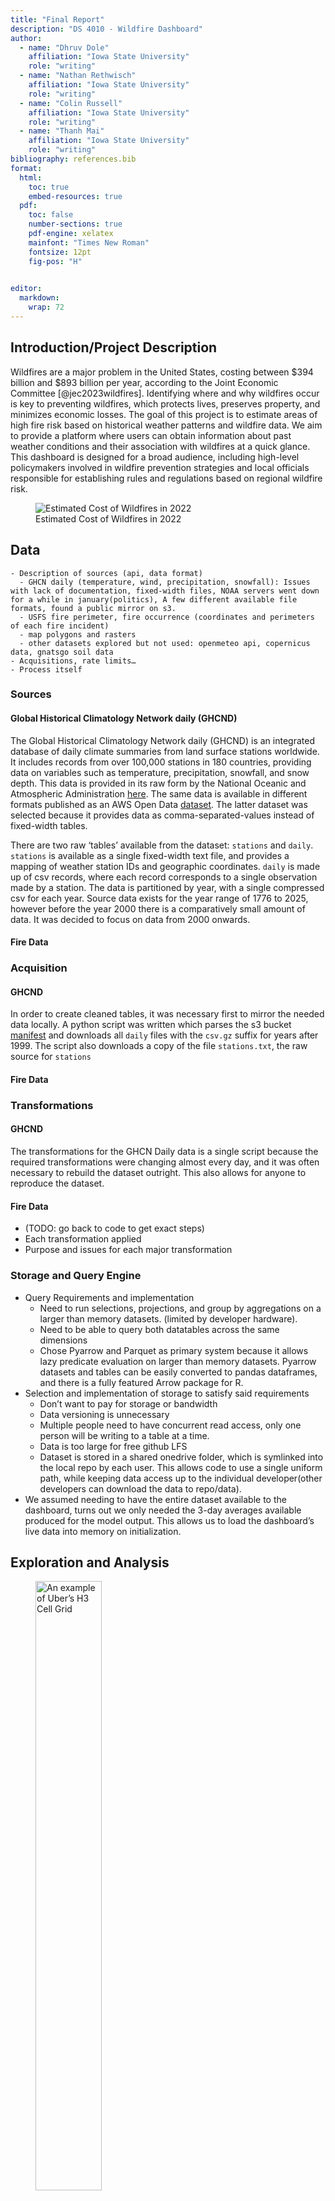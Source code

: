 ```yaml
---
title: "Final Report"
description: "DS 4010 - Wildfire Dashboard"
author:
  - name: "Dhruv Dole"
    affiliation: "Iowa State University"
    role: "writing"
  - name: "Nathan Rethwisch"
    affiliation: "Iowa State University"
    role: "writing"
  - name: "Colin Russell"
    affiliation: "Iowa State University"
    role: "writing"
  - name: "Thanh Mai"
    affiliation: "Iowa State University"
    role: "writing"
bibliography: references.bib
format:
  html:
    toc: true
    embed-resources: true
  pdf:
    toc: false        
    number-sections: true 
    pdf-engine: xelatex  
    mainfont: "Times New Roman"
    fontsize: 12pt
    fig-pos: "H"
  

editor:
  markdown:
    wrap: 72
---
```



## Introduction/Project Description

Wildfires are a major problem in the United States, costing between $394 billion and $893 billion per year, according to the Joint Economic Committee [@jec2023wildfires]. Identifying where and why wildfires occur is key to preventing wildfires, which protects lives, preserves property, and minimizes economic losses. The goal of this project is to estimate areas of high fire risk based on historical weather patterns and wildfire data. We aim to provide a platform where users can obtain information about past weather conditions and their association with wildfires at a quick glance. This dashboard is designed for a broad audience, including high-level policymakers involved in wildfire prevention strategies and local officials responsible for establishing rules and regulations based on regional wildfire risk.

![Estimated Cost of Wildfires in 2022](WildfireCost.png){#fig-WildfireCost}

 


## Data

```
- Description of sources (api, data format)  
  - GHCN daily (temperature, wind, precipitation, snowfall): Issues with lack of documentation, fixed-width files, NOAA servers went down for a while in january(politics), A few different available file formats, found a public mirror on s3.  
  - USFS fire perimeter, fire occurrence (coordinates and perimeters of each fire incident)  
  - map polygons and rasters  
  - other datasets explored but not used: openmeteo api, copernicus data, gnatsgo soil data  
- Acquisitions, rate limits…  
- Process itself
```
### Sources

#### Global Historical Climatology Network daily (GHCND)

The Global Historical Climatology Network daily (GHCND) is an integrated database of daily climate summaries
from land surface stations worldwide. It includes records from over 100,000 stations in 180 countries,
providing data on variables such as temperature, precipitation, snowfall, and snow depth. This data is
provided in its raw form by the National Oceanic and Atmospheric Administration
[here](https://www.ncei.noaa.gov/products/land-based-station/global-historical-climatology-network-daily).
The same data is available in  different formats published as an AWS Open Data [dataset](https://registry.opendata.aws/noaa-ghcn/).
The latter dataset was selected because it provides data as comma-separated-values instead of fixed-width tables.

There are two raw 'tables' available from the dataset: `stations` and `daily`. `stations` is available as
a single fixed-width text file, and provides a mapping of weather station IDs and geographic coordinates.
`daily` is made up of csv records, where each record corresponds to a single observation made by a station.
The data is partitioned by year, with a single compressed csv for each year. Source data exists for the year
range of $1776$ to $2025$, however before the year $2000$ there is a comparatively small amount of data.
It was decided to focus on data from $2000$ onwards.

#### Fire Data

### Acquisition

#### GHCND

In order to create cleaned tables, it was necessary first to mirror the needed data locally. A python script 
was written which parses the s3 bucket [manifest](https://noaa-ghcn-pds.s3.amazonaws.com/) and downloads all 
`daily` files with the `csv.gz` suffix for years after $1999$. The script also downloads a copy of the file 
`stations.txt`, the raw source for `stations`

#### Fire Data


### Transformations

#### GHCND
The transformations for the GHCN Daily data is a single script because the required transformations
 were changing almost every day, and it was often necessary to rebuild the dataset outright. 
 This also allows for anyone to reproduce the dataset.

#### Fire Data



- (TODO: go back to code to get exact steps)  
- Each transformation applied  
- Purpose and issues for each major transformation

### Storage and Query Engine

- Query Requirements and implementation  
  - Need to run selections, projections, and group by aggregations on a larger than memory datasets. (limited by developer hardware).  
  - Need to be able to query both datatables across the same dimensions  
  - Chose Pyarrow and Parquet as primary system because it allows lazy predicate evaluation on larger than memory datasets. Pyarrow datasets and tables can be easily converted to pandas dataframes, and there is a fully featured Arrow package for R.  
- Selection and implementation of storage to satisfy said requirements  
  - Don’t want to pay for storage or bandwidth  
  - Data versioning is unnecessary  
  - Multiple people need to have concurrent read access, only one person will be writing to a table at a time.  
  - Data is too large for free github LFS  
  - Dataset is stored in a shared onedrive folder, which is symlinked into the local repo by each user. This allows code to use a single uniform path, while keeping data access up to the individual developer(other developers can download the data to repo/data).

- We assumed needing to have the entire dataset available to the dashboard, turns out we only needed the 3-day averages available produced for the model output. This allows us to load the dashboard’s live data into memory on initialization.

## Exploration and Analysis

![An example of Uber’s H3 Cell Grid](UberH3.png){#fig-UberH3 width=50%}

After cleaning the data and performing exploratory data analysis, we realized we needed a way to process data that contained both geospatial and time information. One additional challenge we faced was the lack of negative data. Our dataset contained a list of places where fires occurred, but not where they *did not* occur. Thus, this makes it difficult to create a binary prediction model of fire probability, because we only have cases where the fires occurred to train models on. To solve these problems, we turned to Uber’s H3 cell grid, shown in @fig-UberH3. H3 cells are a series of hexagonal cells that can be used to cover the surface of the globe at different resolutions. Although perhaps not as precise as certain geographical boundaries for prediction, H3 hexagons are advantageous because of their computational speed and equidistant between neighboring cells. In our case, we fit a grid of cells to the US, with each hexagon representing approximately 4785 square miles, totaling 712 cells. For each day, we marked whether or not a fire occurred in each hex. Meteorological stations within a cell were aggregated to compute mean calculations for weather data. The additional advantage of these cells was that we no longer needed to spatially join the fire and weather data to perform calculations. Once we had the index of the cell, we knew exactly which stations were paired with which fires, saving us the time and computation of continuous joins.

Another challenge was missing data. If all of the weather stations in a cell gave null values for a variable on a certain date, they were imputed with the average from neighboring cells. We also removed precipitation from our analysis because over 50% of the precipitation data was missing. 

## Modeling

### Data Preparation

With the addition of H3 cells and negative data for cells without a fire, we fit a model to predict $Y_ij$, the probability of a fire occurring in cell $i$ on day $j$, bounded by $[0,1]$. We averaged the weather variables over three days, the two days before the fire and the day the fire occurred, for our predictors.  
Prediction variables were as follows:

* $x_1$: Hexagon location  
* $x_2$: Average Elevation  
* $x_3$: Temperature Maximum (3-day average)  
* $x_4$: Temperature Minimum (3-day average)  
* $x_5$: Daily Average Wind Speed (3-day average)  
* $x_6$: Precipitation (3-day average)  
* $x_7$: Snowfall (3-day average)  
* $x_7$: Month

### Model Selection

We split the data into a training and a testing set. The training data ranges from January 1, 2000, to December 31, 2019\. The testing data was from January 1, 2020, to March 23, 2025\. I encoded the hexagonal location as numeric variables and ran 4 separate models: logistic regression, random forest, XGBoost, and Naive Bayes. After running the models, I then simulated thresholds from 0-1 at a 0.01 interval and selected the optimal prediction threshold for each model that maximized the F1 score, which can be defined as $\frac{\text{precision} \cdot \text{recall}}{\text{precision} + \text{recall}}$. 

- Precision is defined as how often a positive wildfire prediction is correctly positive. It can be defined as $\frac{\text{TP}}{\text{TP} + \text{FP}}$.   
- Recall describes the rate at which the model can correctly identify true positives from all possible values. It can be defined as $\frac{\text{TP}}{\text{TP} + \text{FN}}$. 

F1 score is preferential to accuracy in this case, because the dataset is imbalanced and we have very few actual positive cases of wildfires, so models that maximize accuracy are likely to underestimate the probability of a fire occurring, a more costly mistake than a false positive. 

@fig-thresholds shows the optimal thresholds curves, while @fig-modelTable displays statistics for each model in the selection process.

![Thresholds for the optimal F1 score using each model](thresholds.png){#fig-thresholds width=50% height=50%}

![Statistics for each model fit on historical weather data](modelStats.jpg){#fig-modelTable fig-cap-location="top"}


Based on these results, we decided to go with a random forest model. Although the XGBoost and random forest models performed similarly, the random forest model had a higher F1 score as well as higher accuracy. Furthermore, we are more familiar with working with random forests. Given more time, we would explore the XGBoost model, especially since it has higher recall, which is desirable given that the cost of a false negative is high. 

### Hyperparameter Selection

After deciding on a random forest as the optimal model, we performed a grid search with 3-fold cross-validation to fine-tune model parameters. We used a random sample of 10% of the data due to storage limits. The parameters of interest were the number of estimators in the forest (50, 100, 200), the maximum depth of each tree considered (None, 10, 20, 30), and the number of features considered at each split (2, 3). Therefore, 24 possible combinations were considered. Using a decision threshold of 0.22, we selected the model with the highest F1 score. Ultimately, this was selected to be one with 200 estimators, a max depth of 30, and 3 features considered at each split. @fig-codeRF shows the trained random forest using this 

![Code for Training the Optimal Random Forest](BestRandomForest.png){#fig-codeRF}


### Results

After fitting the fine-tuned model to the training and testing data, we ended with @fig-bestModelStats. Hyperparameter tuning was able to marginally improve F1 score (0.193 to 0.197) and recall (0.305 to 0.330). Although these scores are still fairly low, this is somewhat expected due to the limit of our data and the variability of fire causes. @fig-featureImportance shows a table of the most important features, showing that location, elevation, and temperature were seen as key predictors of wildfires. 

![Statistics for our Random Forest after Hyperpararmeter Tuning](bestModelStats.png){#fig-bestModelStats fig-cap-location="top"}  

![Feature Importance](featureImportance.png){#fig-featureImportance fig-cap-location="top" width=70% height=70%}  

After running the model, the output was saved as a parquet file and loaded later into the dashboard.

### Challenges

One of the key challenges faced when running the model was the large amount of data we faced. Because we are dealing with both time and spatial data, we were dealing with a dataframe that has a row for every unique combination of dates from 2020-2025 and hexagon locations (of which there are 712). This gives a dataset with a total of 188,240,121 rows. This was too large to load into memory on our local devices, so we used The Catalyst. This is a high-performance computer that is reservable for students at the Iowa State Library. We loaded the data and were able to save the model output through OneDrive.

## Dashboard

### Exploration

We originally explored ArcGIS’s online dashboarding tools due to its seamless integration with geospatial data. However, loading hexagonal maps with predictions for each date proved to be too large a task for the software to handle, leading to incredible slow loading times. As a result, we turned to Python’s Dash library. This was able to handle large amounts of data and gave the option to add map layers easily. 

### Dashboard Creation

- Explored arcgis(slow, generally too limited in feature set)  
- Chose dash because data was large and required cu  
- stom real-time querying, needed efficient real-time map generation and rendering  
- Stack: mixed python/r, dash, leaflet, containerized with docker, self-hosted  
- Key visualization: fire risk probability, climate data  
- Precomputed all values and plots needed for dashboard. The only realtime workload is selecting a single day’s render fields.  
- many many pictures

All of the values for the dashboard were precomputed from the model. For the colors of the map, output was normalized using the following formula:   
$$\frac{x - x_{min}}{x_{max} - x_{min}}$$  
However, the actual predicted output and color bar on the map reverse this normalization so that the labels match the real predicted and weather values.

### Interface

The dashboard has three main tabs. The map view allows users to set a date to view an overlay of wildfire predictions within hexagons on a map of the United States. The user can select the date displayed using a date slider at the bottom of the page. They can also select different variables in the tab menu on the map to get weather data for that date, allowing users to easily visualize weather patterns and areas of high fire probability. When viewing the map, users can click on a specific hex to get both model output and weather for that area on that selected date. Model output can be copied to clipboard for advanced analytics and reporting. 

The time series plot was created in Python using Plotly and is hosted as an HTML file. This gives information on the number of fires occurring on a weekly, monthly, and yearly basis. 

Finally, the dashboard info tab gives information about the underlying model and how to use the dashboard. It was created in R using Quarto and is also implemented as an HTML.

![An example wildfire prediction dashboard](dashboard.png){#fig-dashboard}

### Challenges

- Major issues and solutions (dash-leaflet immutability)

### Availability/Source Code Location

All of the source code can be found at [https://github.com/nathanrethwisch/FinalProjectDS4010A](https://github.com/nathanrethwisch/FinalProjectDS4010A). The dashboard is currently hosted at [https://wildfire.ddole.net/](https://wildfire.ddole.net/). 

## Conclusion

### Summary

Using historical fire data from the United States Forest Service (USFS) and weather data from the National Oceanic and Atmospheric Administration (NOAA), we were able to create a random forest model and associated dashboard that predicted the probability of a fire occurring in a given area on a certain date. The dashboard allows users to explore dates and weather trends that lead to a high fire probability. This can be used for setting policy and garnering a greater understanding of the relationship between weather and wildfires.

### Further Discussion

Given more time, we would aim to expand our analysis by incorporating additional datasets to enhance our predictive accuracy. We would include factors such as soil conditions and wind direction in specific areas as key predictors. Additionally, we would like to explore the probability of a fire occurring again in a region that has already had a recent wildfire. If we had access to greater computational resources, we would refine our predictions by using smaller hexagonal grids, allowing for more precise insights into distinct geographical climates. Moreover, the dashboard could be enhanced to support future fire prediction efforts. By using upcoming weather forecasts, we could provide a forecasted probability of fire occurrence in specific areas. These ideas lay the foundation for ongoing exploration and continued development of the dashboard.

### Sources
